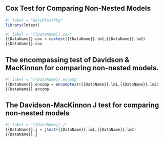 
## Cox Test for Comparing Non-Nested Models


```r
#| label = "GetLMTestPkg"
library(lmtest)
```

```r
#| label = "{{DataName}}.cox"
{{DataName}}.cox = coxtest({{DataName}}.lm1,{{DataName}}.lm2)
{{DataName}}.cox
```

## The encompassing test of Davidson & MacKinnon for comparing non-nested models.



```r
#| label = "{{DataName}}.encomp"
{{DataName}}.encomp = encomptest({{DataName}}.lm1,{{DataName}}.lm2)
{{DataName}}.encomp
```



## The Davidson-MacKinnon J test for comparing non-nested models

```r
#| label = "{{DataName}}.j"
{{DataName}}.j = jtest({{DataName}}.lm1,{{DataName}}.lm2)
{{DataName}}.j
```

